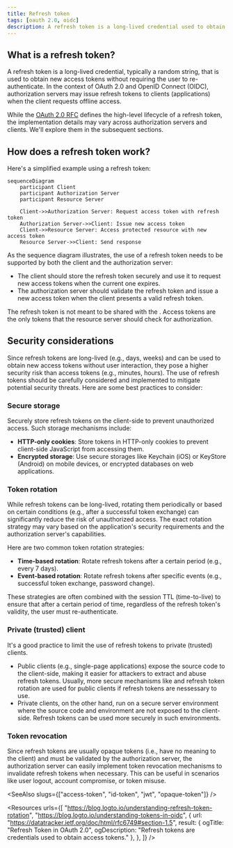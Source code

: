 ```yaml
---
title: Refresh token
tags: [oauth 2.0, oidc]
description: A refresh token is a long-lived credential used to obtain new access tokens without requiring the user to re-authenticate. It is used to maintain user sessions and provide a better user experience.
---
```


## What is a refresh token?

A refresh token is a long-lived credential, typically a random string, that is used to obtain new <Ref slug="access-token">access tokens</Ref> without requiring the user to re-authenticate. In the context of OAuth 2.0 and OpenID Connect (OIDC), <Ref slug="authorization-server">authorization servers</Ref> may issue refresh tokens to clients (applications) when the client requests offline access.

While the [OAuth 2.0 RFC](https://datatracker.ietf.org/doc/html/rfc6749#section-1.5) defines the high-level lifecycle of a refresh token, the implementation details may vary across authorization servers and clients. We'll explore them in the subsequent sections.

## How does a refresh token work?

Here's a simplified example using a refresh token:

```mermaid
sequenceDiagram
    participant Client
    participant Authorization Server
    participant Resource Server

    Client->>Authorization Server: Request access token with refresh token
    Authorization Server->>Client: Issue new access token
    Client->>Resource Server: Access protected resource with new access token
    Resource Server->>Client: Send response
```

As the sequence diagram illustrates, the use of a refresh token needs to be supported by both the client and the authorization server:

- The client should store the refresh token securely and use it to request new access tokens when the current one expires.
- The authorization server should validate the refresh token and issue a new access token when the client presents a valid refresh token.

The refresh token is not meant to be shared with the <Ref slug="resource-server" />. Access tokens are the only tokens that the resource server should check for authorization.

## Security considerations

Since refresh tokens are long-lived (e.g., days, weeks) and can be used to obtain new access tokens without user interaction, they pose a higher security risk than access tokens (e.g., minutes, hours). The use of refresh tokens should be carefully considered and implemented to mitigate potential security threats. Here are some best practices to consider:

### Secure storage

Securely store refresh tokens on the client-side to prevent unauthorized access. Such storage mechanisms include:

- **HTTP-only cookies**: Store tokens in HTTP-only cookies to prevent client-side JavaScript from accessing them.
- **Encrypted storage**: Use secure storages like Keychain (iOS) or KeyStore (Android) on mobile devices, or encrypted databases on web applications.

### Token rotation

While refresh tokens can be long-lived, rotating them periodically or based on certain conditions (e.g., after a successful token exchange) can significantly reduce the risk of unauthorized access. The exact rotation strategy may vary based on the application's security requirements and the authorization server's capabilities.

Here are two common token rotation strategies:

- **Time-based rotation**: Rotate refresh tokens after a certain period (e.g., every 7 days).
- **Event-based rotation**: Rotate refresh tokens after specific events (e.g., successful token exchange, password change).

These strategies are often combined with the session TTL (time-to-live) to ensure that after a certain period of time, regardless of the refresh token's validity, the user must re-authenticate.

### Private (trusted) client

It's a good practice to limit the use of refresh tokens to <Ref slug="client" headingId="private-clients">private (trusted) clients</Ref>.

- Public clients (e.g., single-page applications) expose the source code to the client-side, making it easier for attackers to extract and abuse refresh tokens. Usually, more secure mechanisms like <Ref slug="pkce" /> and refresh token rotation are used for public clients if refresh tokens are nessessary to use.
- Private clients, on the other hand, run on a secure server environment where the source code and environment are not exposed to the client-side. Refresh tokens can be used more securely in such environments.

### Token revocation

Since refresh tokens are usually <Ref slug="opaque-token">opaque tokens</Ref> (i.e., have no meaning to the client) and must be validated by the authorization server, the authorization server can easily implement token revocation mechanisms to invalidate refresh tokens when necessary. This can be useful in scenarios like user logout, account compromise, or token misuse.

<SeeAlso slugs={["access-token", "id-token", "jwt", "opaque-token"]} />

<Resources urls={[
  "https://blog.logto.io/understanding-refresh-token-rotation",
  "https://blog.logto.io/understanding-tokens-in-oidc",
  {
    url: "https://datatracker.ietf.org/doc/html/rfc6749#section-1.5",
    result: {
      ogTitle: "Refresh Token in OAuth 2.0",
      ogDescription: "Refresh tokens are credentials used to obtain access tokens."
    },
  },
]} />

